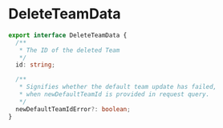 # DeleteTeamData

```typescript
export interface DeleteTeamData {
  /**
   * The ID of the deleted Team
   */
  id: string;

  /**
   * Signifies whether the default team update has failed,
   * when newDefaultTeamId is provided in request query.
   */
  newDefaultTeamIdError?: boolean;
}
```
